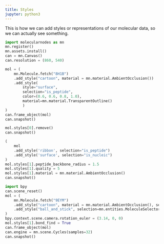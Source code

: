 ```yaml
---
title: Styles
jupyter: python3
---
```


This is how we can add styles or representations of our molecular data, so we can actually see something.

```python
import molecularnodes as mn
mn.register()
mn.assets.install()
can = mn.Canvas()
can.resolution = (860, 540)
```


```python
mol = (
    mn.Molecule.fetch("8H1B")
    .add_style("cartoon", material = mn.material.AmbientOcclusion())
    .add_style(
        style="surface",
        selection="is_peptide",
        color=(0.6, 0.6, 0.8, 1.0),
        material=mn.material.TransparentOutline()
        )
)
can.frame_object(mol)
can.snapshot()
```


```python
mol.styles[0].remove()
can.snapshot()
```


```python
(
    mol
    .add_style('ribbon', selection="is_peptide")
    .add_style('surface', selection="is_nucleic")
)
mol.styles[1].peptide_backbone_radius = 1.5
mol.styles[1].quality = 5
mol.styles[1].material = mn.material.AmbientOcclusion()
can.snapshot()
```


```python
import bpy
can.scene_reset()
mol = (
    mn.Molecule.fetch("9EYM")
    .add_style("cartoon", material = mn.material.AmbientOcclusion(), selection = "is_peptide")
    .add_style("ball_and_stick", selection=mn.entities.MoleculeSelector().not_peptide())
)
bpy.context.scene.camera.rotation_euler = (3.14, 0, 0)
mol.styles[1].bond_find = True
can.frame_object(mol)
can.engine = mn.scene.Cycles(samples=32)
can.snapshot()
```